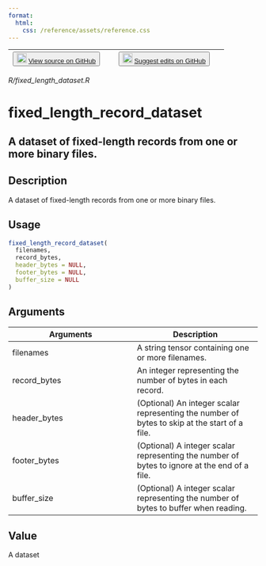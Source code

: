 ```yaml
---
format:
  html:
    css: /reference/assets/reference.css
---
```


| <button class="button"> ![](/reference/assets/GitHub-Mark-32px.png){width="20"} [View source on GitHub](https://github.com/rstudio/tfdatasets//blob/main/R/fixed_length_dataset.R) </button> | <button class="button"> ![](/reference/assets/GitHub-Mark-32px.png){width="20"} [Suggest edits on GitHub](https://github.com/rstudio/tfdatasets//edit/main/R/fixed_length_dataset.R) </button> |
|:------------------------------:|:--------------------------------------:|

*R/fixed_length_dataset.R*

# fixed_length_record_dataset

## A dataset of fixed-length records from one or more binary files.

## Description
A dataset of fixed-length records from one or more binary files. 


## Usage
```r
fixed_length_record_dataset( 
  filenames, 
  record_bytes, 
  header_bytes = NULL, 
  footer_bytes = NULL, 
  buffer_size = NULL 
) 
```

## Arguments
|Arguments|Description|
|---|---|
| filenames | A string tensor containing one or more filenames. |
| record_bytes | An integer representing the number of bytes in each record. |
| header_bytes | (Optional) An integer scalar representing the number of bytes to skip at the start of a file. |
| footer_bytes | (Optional) A integer scalar representing the number of bytes to ignore at the end of a file. |
| buffer_size | (Optional) A integer scalar representing the number of bytes to buffer when reading. |



## Value
A dataset 




